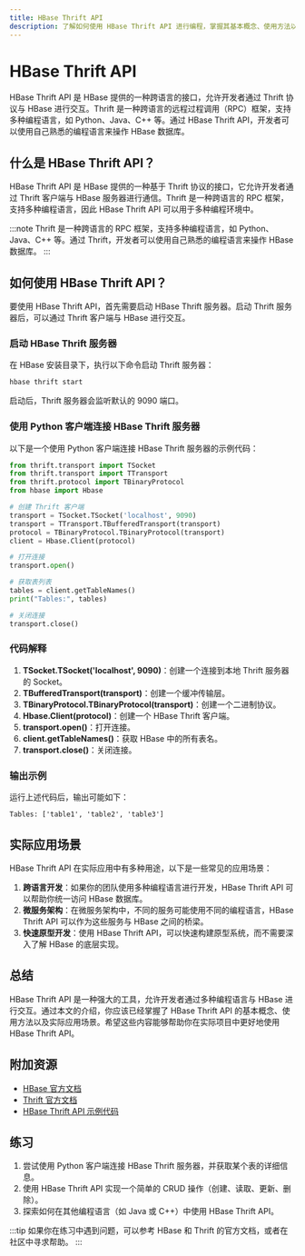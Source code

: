 ```yaml
---
title: HBase Thrift API
description: 了解如何使用 HBase Thrift API 进行编程，掌握其基本概念、使用方法以及实际应用场景。
---
```


# HBase Thrift API

HBase Thrift API 是 HBase 提供的一种跨语言的接口，允许开发者通过 Thrift 协议与 HBase 进行交互。Thrift 是一种跨语言的远程过程调用（RPC）框架，支持多种编程语言，如 Python、Java、C++ 等。通过 HBase Thrift API，开发者可以使用自己熟悉的编程语言来操作 HBase 数据库。

## 什么是 HBase Thrift API？

HBase Thrift API 是 HBase 提供的一种基于 Thrift 协议的接口，它允许开发者通过 Thrift 客户端与 HBase 服务器进行通信。Thrift 是一种跨语言的 RPC 框架，支持多种编程语言，因此 HBase Thrift API 可以用于多种编程环境中。

:::note
Thrift 是一种跨语言的 RPC 框架，支持多种编程语言，如 Python、Java、C++ 等。通过 Thrift，开发者可以使用自己熟悉的编程语言来操作 HBase 数据库。
:::

## 如何使用 HBase Thrift API？

要使用 HBase Thrift API，首先需要启动 HBase Thrift 服务器。启动 Thrift 服务器后，可以通过 Thrift 客户端与 HBase 进行交互。

### 启动 HBase Thrift 服务器

在 HBase 安装目录下，执行以下命令启动 Thrift 服务器：

```bash
hbase thrift start
```

启动后，Thrift 服务器会监听默认的 9090 端口。

### 使用 Python 客户端连接 HBase Thrift 服务器

以下是一个使用 Python 客户端连接 HBase Thrift 服务器的示例代码：

```python
from thrift.transport import TSocket
from thrift.transport import TTransport
from thrift.protocol import TBinaryProtocol
from hbase import Hbase

# 创建 Thrift 客户端
transport = TSocket.TSocket('localhost', 9090)
transport = TTransport.TBufferedTransport(transport)
protocol = TBinaryProtocol.TBinaryProtocol(transport)
client = Hbase.Client(protocol)

# 打开连接
transport.open()

# 获取表列表
tables = client.getTableNames()
print("Tables:", tables)

# 关闭连接
transport.close()
```

### 代码解释

1. **TSocket.TSocket('localhost', 9090)**：创建一个连接到本地 Thrift 服务器的 Socket。
2. **TBufferedTransport(transport)**：创建一个缓冲传输层。
3. **TBinaryProtocol.TBinaryProtocol(transport)**：创建一个二进制协议。
4. **Hbase.Client(protocol)**：创建一个 HBase Thrift 客户端。
5. **transport.open()**：打开连接。
6. **client.getTableNames()**：获取 HBase 中的所有表名。
7. **transport.close()**：关闭连接。

### 输出示例

运行上述代码后，输出可能如下：

```
Tables: ['table1', 'table2', 'table3']
```

## 实际应用场景

HBase Thrift API 在实际应用中有多种用途，以下是一些常见的应用场景：

1. **跨语言开发**：如果你的团队使用多种编程语言进行开发，HBase Thrift API 可以帮助你统一访问 HBase 数据库。
2. **微服务架构**：在微服务架构中，不同的服务可能使用不同的编程语言，HBase Thrift API 可以作为这些服务与 HBase 之间的桥梁。
3. **快速原型开发**：使用 HBase Thrift API，可以快速构建原型系统，而不需要深入了解 HBase 的底层实现。

## 总结

HBase Thrift API 是一种强大的工具，允许开发者通过多种编程语言与 HBase 进行交互。通过本文的介绍，你应该已经掌握了 HBase Thrift API 的基本概念、使用方法以及实际应用场景。希望这些内容能够帮助你在实际项目中更好地使用 HBase Thrift API。

## 附加资源

- [HBase 官方文档](https://hbase.apache.org/)
- [Thrift 官方文档](https://thrift.apache.org/)
- [HBase Thrift API 示例代码](https://github.com/apache/hbase/tree/master/hbase-thrift)

## 练习

1. 尝试使用 Python 客户端连接 HBase Thrift 服务器，并获取某个表的详细信息。
2. 使用 HBase Thrift API 实现一个简单的 CRUD 操作（创建、读取、更新、删除）。
3. 探索如何在其他编程语言（如 Java 或 C++）中使用 HBase Thrift API。

:::tip
如果你在练习中遇到问题，可以参考 HBase 和 Thrift 的官方文档，或者在社区中寻求帮助。
:::